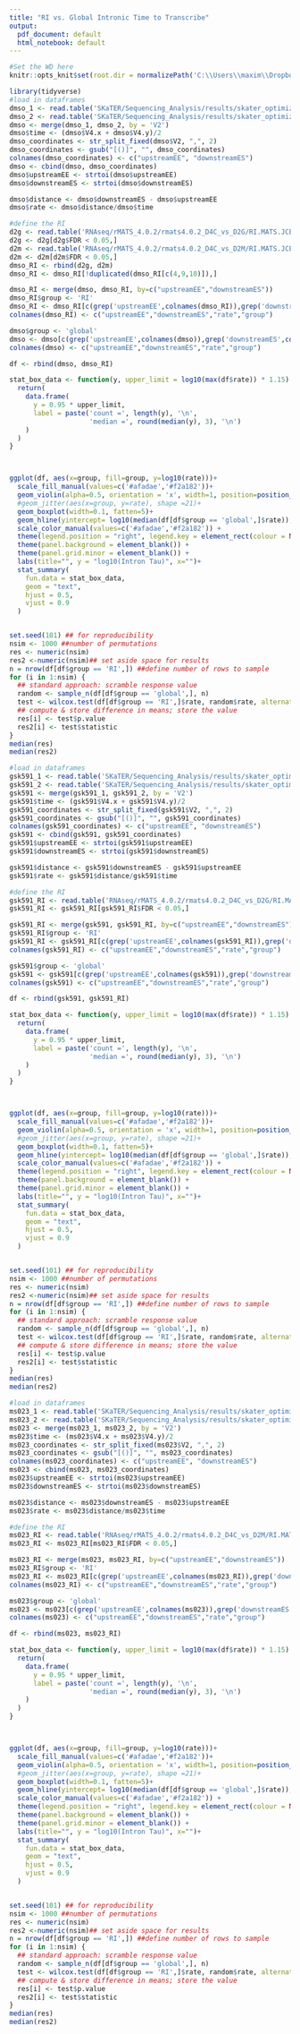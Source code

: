 ```yaml
---
title: "RI vs. Global Intronic Time to Transcribe"
output:
  pdf_document: default
  html_notebook: default
---
```

```r
#Set the WD here
knitr::opts_knit$set(root.dir = normalizePath('C:\\Users\\maxim\\Dropbox (EinsteinMed)\\CloudStation\\PRMT\\'))
```


```r
library(tidyverse)
#load in dataframes
dmso_1 <- read.table('SKaTER/Sequencing_Analysis/results/skater_optimize_v0_5_DMSOrep1_database_sorted_logX=N_logY=N_all_splicingRates_intronTau_kde_scatter.txt', header = F, sep = '\t')
dmso_2 <- read.table('SKaTER/Sequencing_Analysis/results/skater_optimize_v0_5_DMSOrep2_database_sorted_logX=N_logY=N_all_splicingRates_intronTau_kde_scatter.txt', header = F, sep = '\t')
dmso <- merge(dmso_1, dmso_2, by = 'V2')
dmso$time <- (dmso$V4.x + dmso$V4.y)/2
dmso_coordinates <- str_split_fixed(dmso$V2, ",", 2)
dmso_coordinates <- gsub("[()]", "", dmso_coordinates)
colnames(dmso_coordinates) <- c("upstreamEE", "downstreamES")
dmso <- cbind(dmso, dmso_coordinates)
dmso$upstreamEE <- strtoi(dmso$upstreamEE)
dmso$downstreamES <- strtoi(dmso$downstreamES)

dmso$distance <- dmso$downstreamES - dmso$upstreamEE
dmso$rate <- dmso$distance/dmso$time

#define the RI
d2g <- read.table('RNAseq/rMATS_4.0.2/rmats4.0.2_D4C_vs_D2G/RI.MATS.JCEC.txt', header = T, sep = '\t')
d2g <- d2g[d2g$FDR < 0.05,]
d2m <- read.table('RNAseq/rMATS_4.0.2/rmats4.0.2_D4C_vs_D2M/RI.MATS.JCEC.txt', header = T, sep = '\t')
d2m <- d2m[d2m$FDR < 0.05,]
dmso_RI <- rbind(d2g, d2m)
dmso_RI <- dmso_RI[!duplicated(dmso_RI[c(4,9,10)]),]

dmso_RI <- merge(dmso, dmso_RI, by=c("upstreamEE","downstreamES"))
dmso_RI$group <- 'RI'
dmso_RI <- dmso_RI[c(grep('upstreamEE',colnames(dmso_RI)),grep('downstreamES',colnames(dmso_RI)),grep('time',colnames(dmso_RI)),grep('group',colnames(dmso_RI)))]
colnames(dmso_RI) <- c("upstreamEE","downstreamES","rate","group")

dmso$group <- 'global'
dmso <- dmso[c(grep('upstreamEE',colnames(dmso)),grep('downstreamES',colnames(dmso)),grep('time',colnames(dmso)),grep('group',colnames(dmso)))]
colnames(dmso) <- c("upstreamEE","downstreamES","rate","group")

df <- rbind(dmso, dmso_RI)

stat_box_data <- function(y, upper_limit = log10(max(df$rate)) * 1.15) {
  return( 
    data.frame(
      y = 0.95 * upper_limit,
      label = paste('count =', length(y), '\n',
                    'median =', round(median(y), 3), '\n')
    )
  )
}



ggplot(df, aes(x=group, fill=group, y=log10(rate)))+
  scale_fill_manual(values=c('#afadae','#f2a182'))+
  geom_violin(alpha=0.5, orientation = 'x', width=1, position=position_dodge(width=0.5))+
  #geom_jitter(aes(x=group, y=rate), shape =21)+
  geom_boxplot(width=0.1, fatten=5)+
  geom_hline(yintercept= log10(median(df[df$group == 'global',]$rate)),size=1, linetype ='dotted') +
  scale_color_manual(values=c('#afadae','#f2a182')) +
  theme(legend.position = "right", legend.key = element_rect(colour = NA, fill = NA)) +
  theme(panel.background = element_blank()) +
  theme(panel.grid.minor = element_blank()) +
  labs(title="", y = "log10(Intron Tau)", x="")+
  stat_summary(
    fun.data = stat_box_data, 
    geom = "text", 
    hjust = 0.5,
    vjust = 0.9
  )


set.seed(101) ## for reproducibility
nsim <- 1000 ##number of permutations
res <- numeric(nsim)
res2 <-numeric(nsim)## set aside space for results
n = nrow(df[df$group == 'RI',]) ##define number of rows to sample
for (i in 1:nsim) {
  ## standard approach: scramble response value
  random <- sample_n(df[df$group == 'global',], n)
  test <- wilcox.test(df[df$group == 'RI',]$rate, random$rate, alternative = 'less')
  ## compute & store difference in means; store the value
  res[i] <- test$p.value
  res2[i] <- test$statistic
}
median(res)
median(res2)
```



```r
#load in dataframes
gsk591_1 <- read.table('SKaTER/Sequencing_Analysis/results/skater_optimize_v0_5_gsk591rep1_database_sorted_logX=N_logY=N_all_splicingRates_intronTau_kde_scatter.txt', header = F, sep = '\t')
gsk591_2 <- read.table('SKaTER/Sequencing_Analysis/results/skater_optimize_v0_5_gsk591rep2_database_sorted_logX=N_logY=N_all_splicingRates_intronTau_kde_scatter.txt', header = F, sep = '\t')
gsk591 <- merge(gsk591_1, gsk591_2, by = 'V2')
gsk591$time <- (gsk591$V4.x + gsk591$V4.y)/2
gsk591_coordinates <- str_split_fixed(gsk591$V2, ",", 2)
gsk591_coordinates <- gsub("[()]", "", gsk591_coordinates)
colnames(gsk591_coordinates) <- c("upstreamEE", "downstreamES")
gsk591 <- cbind(gsk591, gsk591_coordinates)
gsk591$upstreamEE <- strtoi(gsk591$upstreamEE)
gsk591$downstreamES <- strtoi(gsk591$downstreamES)

gsk591$distance <- gsk591$downstreamES - gsk591$upstreamEE
gsk591$rate <- gsk591$distance/gsk591$time

#define the RI
gsk591_RI <- read.table('RNAseq/rMATS_4.0.2/rmats4.0.2_D4C_vs_D2G/RI.MATS.JCEC.txt', header = T, sep = '\t')
gsk591_RI <- gsk591_RI[gsk591_RI$FDR < 0.05,]

gsk591_RI <- merge(gsk591, gsk591_RI, by=c("upstreamEE","downstreamES"))
gsk591_RI$group <- 'RI'
gsk591_RI <- gsk591_RI[c(grep('upstreamEE',colnames(gsk591_RI)),grep('downstreamES',colnames(gsk591_RI)),grep('time',colnames(gsk591_RI)),grep('group',colnames(gsk591_RI)))]
colnames(gsk591_RI) <- c("upstreamEE","downstreamES","rate","group")

gsk591$group <- 'global'
gsk591 <- gsk591[c(grep('upstreamEE',colnames(gsk591)),grep('downstreamES',colnames(gsk591)),grep('time',colnames(gsk591)),grep('group',colnames(gsk591)))]
colnames(gsk591) <- c("upstreamEE","downstreamES","rate","group")

df <- rbind(gsk591, gsk591_RI)

stat_box_data <- function(y, upper_limit = log10(max(df$rate)) * 1.15) {
  return( 
    data.frame(
      y = 0.95 * upper_limit,
      label = paste('count =', length(y), '\n',
                    'median =', round(median(y), 3), '\n')
    )
  )
}



ggplot(df, aes(x=group, fill=group, y=log10(rate)))+
  scale_fill_manual(values=c('#afadae','#f2a182'))+
  geom_violin(alpha=0.5, orientation = 'x', width=1, position=position_dodge(width=0.5))+
  #geom_jitter(aes(x=group, y=rate), shape =21)+
  geom_boxplot(width=0.1, fatten=5)+
  geom_hline(yintercept= log10(median(df[df$group == 'global',]$rate)),size=1, linetype ='dotted') +
  scale_color_manual(values=c('#afadae','#f2a182')) +
  theme(legend.position = "right", legend.key = element_rect(colour = NA, fill = NA)) +
  theme(panel.background = element_blank()) +
  theme(panel.grid.minor = element_blank()) +
  labs(title="", y = "log10(Intron Tau)", x="")+
  stat_summary(
    fun.data = stat_box_data, 
    geom = "text", 
    hjust = 0.5,
    vjust = 0.9
  )


set.seed(101) ## for reproducibility
nsim <- 1000 ##number of permutations
res <- numeric(nsim)
res2 <-numeric(nsim)## set aside space for results
n = nrow(df[df$group == 'RI',]) ##define number of rows to sample
for (i in 1:nsim) {
  ## standard approach: scramble response value
  random <- sample_n(df[df$group == 'global',], n)
  test <- wilcox.test(df[df$group == 'RI',]$rate, random$rate, alternative = 'less')
  ## compute & store difference in means; store the value
  res[i] <- test$p.value
  res2[i] <- test$statistic
}
median(res)
median(res2)
```


```r
#load in dataframes
ms023_1 <- read.table('SKaTER/Sequencing_Analysis/results/skater_optimize_v0_5_ms023rep1_database_sorted_logX=N_logY=N_all_splicingRates_intronTau_kde_scatter.txt', header = F, sep = '\t')
ms023_2 <- read.table('SKaTER/Sequencing_Analysis/results/skater_optimize_v0_5_ms023rep2_database_sorted_logX=N_logY=N_all_splicingRates_intronTau_kde_scatter.txt', header = F, sep = '\t')
ms023 <- merge(ms023_1, ms023_2, by = 'V2')
ms023$time <- (ms023$V4.x + ms023$V4.y)/2
ms023_coordinates <- str_split_fixed(ms023$V2, ",", 2)
ms023_coordinates <- gsub("[()]", "", ms023_coordinates)
colnames(ms023_coordinates) <- c("upstreamEE", "downstreamES")
ms023 <- cbind(ms023, ms023_coordinates)
ms023$upstreamEE <- strtoi(ms023$upstreamEE)
ms023$downstreamES <- strtoi(ms023$downstreamES)

ms023$distance <- ms023$downstreamES - ms023$upstreamEE
ms023$rate <- ms023$distance/ms023$time

#define the RI
ms023_RI <- read.table('RNAseq/rMATS_4.0.2/rmats4.0.2_D4C_vs_D2M/RI.MATS.JCEC.txt', header = T, sep = '\t')
ms023_RI <- ms023_RI[ms023_RI$FDR < 0.05,]

ms023_RI <- merge(ms023, ms023_RI, by=c("upstreamEE","downstreamES"))
ms023_RI$group <- 'RI'
ms023_RI <- ms023_RI[c(grep('upstreamEE',colnames(ms023_RI)),grep('downstreamES',colnames(ms023_RI)),grep('time',colnames(ms023_RI)),grep('group',colnames(ms023_RI)))]
colnames(ms023_RI) <- c("upstreamEE","downstreamES","rate","group")

ms023$group <- 'global'
ms023 <- ms023[c(grep('upstreamEE',colnames(ms023)),grep('downstreamES',colnames(ms023)),grep('time',colnames(ms023)),grep('group',colnames(ms023)))]
colnames(ms023) <- c("upstreamEE","downstreamES","rate","group")

df <- rbind(ms023, ms023_RI)

stat_box_data <- function(y, upper_limit = log10(max(df$rate)) * 1.15) {
  return( 
    data.frame(
      y = 0.95 * upper_limit,
      label = paste('count =', length(y), '\n',
                    'median =', round(median(y), 3), '\n')
    )
  )
}



ggplot(df, aes(x=group, fill=group, y=log10(rate)))+
  scale_fill_manual(values=c('#afadae','#f2a182'))+
  geom_violin(alpha=0.5, orientation = 'x', width=1, position=position_dodge(width=0.5))+
  #geom_jitter(aes(x=group, y=rate), shape =21)+
  geom_boxplot(width=0.1, fatten=5)+
  geom_hline(yintercept= log10(median(df[df$group == 'global',]$rate)),size=1, linetype ='dotted') +
  scale_color_manual(values=c('#afadae','#f2a182')) +
  theme(legend.position = "right", legend.key = element_rect(colour = NA, fill = NA)) +
  theme(panel.background = element_blank()) +
  theme(panel.grid.minor = element_blank()) +
  labs(title="", y = "log10(Intron Tau)", x="")+
  stat_summary(
    fun.data = stat_box_data, 
    geom = "text", 
    hjust = 0.5,
    vjust = 0.9
  )


set.seed(101) ## for reproducibility
nsim <- 1000 ##number of permutations
res <- numeric(nsim)
res2 <-numeric(nsim)## set aside space for results
n = nrow(df[df$group == 'RI',]) ##define number of rows to sample
for (i in 1:nsim) {
  ## standard approach: scramble response value
  random <- sample_n(df[df$group == 'global',], n)
  test <- wilcox.test(df[df$group == 'RI',]$rate, random$rate, alternative = 'less')
  ## compute & store difference in means; store the value
  res[i] <- test$p.value
  res2[i] <- test$statistic
}
median(res)
median(res2)
```
